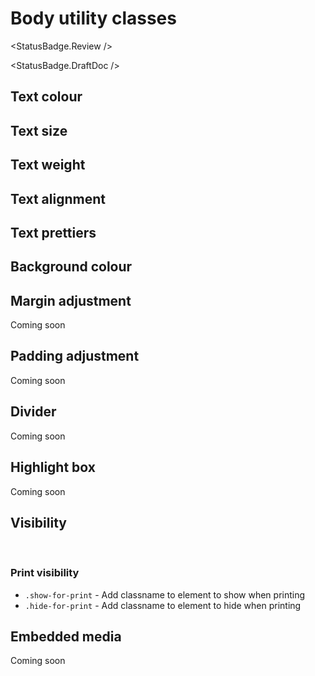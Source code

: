 
<Meta of={BodyUtilitiesStories} />

# Body utility classes

<StatusBadge.Review />

<StatusBadge.DraftDoc />

## Text colour

<Story of={BodyUtilitiesStories.textColorUtils} />

## Text size

<Story of={BodyUtilitiesStories.textSizeUtils} />

## Text weight

<Story of={BodyUtilitiesStories.textWeightUtils} />

## Text alignment

<Story of={BodyUtilitiesStories.textAlignUtils} />

## Text prettiers

<Story of={BodyUtilitiesStories.textPrettyUtils} />

## Background colour

<Story of={BodyUtilitiesStories.backgroundColourUtils} />

## Margin adjustment

Coming soon

## Padding adjustment

Coming soon

## Divider

Coming soon

## Highlight box

Coming soon

## Visibility

<Story of={BodyUtilitiesStories.visibilityUtils} />

<br />

### Print visibility

- `.show-for-print` - Add classname to element to show when printing
- `.hide-for-print` - Add classname to element to hide when printing

## Embedded media

Coming soon
